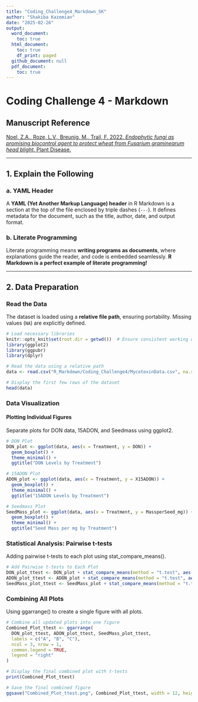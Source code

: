 ```yaml
---
title: "Coding_Challenge4_Markdown_SK"
author: "Shakiba Kazemian"
date: "2025-02-26"
output:
  word_document:
    toc: true
  html_document:
    toc: true
    df_print: paged
  github_document: null
  pdf_document:
    toc: true
---
```


# Coding Challenge 4 - Markdown

## **Manuscript Reference**
[Noel, Z.A., Roze, L.V., Breunig, M., Trail, F. 2022. *Endophytic fungi as promising biocontrol agent to protect wheat from Fusarium graminearum head blight*. Plant Disease.](https://doi.org/10.1094/PDIS-06-21-1253-RE)

---

## **1. Explain the Following**

### a. YAML Header
A **YAML (Yet Another Markup Language) header** in R Markdown is a section at the top of the file enclosed by triple dashes (`---`). It defines metadata for the document, such as the title, author, date, and output format.

### b. Literate Programming
Literate programming means **writing programs as documents**, where explanations guide the reader, and code is embedded seamlessly. **R Markdown is a perfect example of literate programming!**

---

## **2. Data Preparation**
### **Read the Data**
The dataset is loaded using a **relative file path**, ensuring portability. Missing values (`NA`) are explicitly defined.

```r
# Load necessary libraries
knitr::opts_knit$set(root.dir = getwd())  # Ensure consistent working directory
library(ggplot2)
library(ggpubr)
library(dplyr)

# Read the data using a relative path
data <- read.csv("R_Markdown/Coding_Challenge4/MycotoxinData.csv", na.strings = "na")

# Display the first few rows of the dataset
head(data)
```

### **Data Visualization**
#### Plotting Individual Figures
Separate plots for DON data, 15ADON, and Seedmass using ggplot2.
```r
# DON Plot
DON_plot <- ggplot(data, aes(x = Treatment, y = DON)) +
  geom_boxplot() +
  theme_minimal() +
  ggtitle("DON Levels by Treatment")

# 15ADON Plot
ADON_plot <- ggplot(data, aes(x = Treatment, y = X15ADON)) +
  geom_boxplot() +
  theme_minimal() +
  ggtitle("15ADON Levels by Treatment")

# Seedmass Plot
SeedMass_plot <- ggplot(data, aes(x = Treatment, y = MassperSeed_mg)) +
  geom_boxplot() +
  theme_minimal() +
  ggtitle("Seed Mass per mg by Treatment")
```

### **Statistical Analysis: Pairwise t-tests**
Adding pairwise t-tests to each plot using stat_compare_means().
```r
# Add Pairwise t-tests to Each Plot
DON_plot_ttest <- DON_plot + stat_compare_means(method = "t.test", aes(group = Treatment), label = "p.signif")
ADON_plot_ttest <- ADON_plot + stat_compare_means(method = "t.test", aes(group = Treatment), label = "p.signif")
SeedMass_plot_ttest <- SeedMass_plot + stat_compare_means(method = "t.test", aes(group = Treatment), label = "p.signif")
```

### **Combining All Plots**
Using ggarrange() to create a single figure with all plots.
```r
# Combine all updated plots into one figure
Combined_Plot_ttest <- ggarrange(
  DON_plot_ttest, ADON_plot_ttest, SeedMass_plot_ttest,  
  labels = c("A", "B", "C"),  
  ncol = 3, nrow = 1,  
  common.legend = TRUE,  
  legend = "right"
)

# Display the final combined plot with t-tests
print(Combined_Plot_ttest)

# Save the final combined figure
ggsave("Combined_Plot_ttest.png", Combined_Plot_ttest, width = 12, height = 5, dpi = 300)
```
